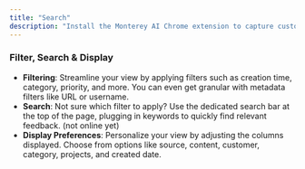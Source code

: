 ```yaml
---
title: "Search"
description: "Install the Monterey AI Chrome extension to capture customer feedback from any web app or web page"
---
```


### Filter, Search & Display

- **Filtering**: Streamline your view by applying filters such as creation time, category, priority, and more. You can even get granular with metadata filters like URL or username.
- **Search**: Not sure which filter to apply? Use the dedicated search bar at the top of the page, plugging in keywords to quickly find relevant feedback. (not online yet)
- **Display Preferences**: Personalize your view by adjusting the columns displayed. Choose from options like source, content, customer, category, projects, and created date.
